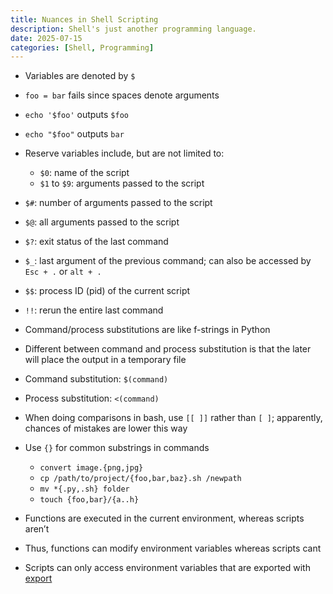 ```yaml
---
title: Nuances in Shell Scripting
description: Shell's just another programming language.
date: 2025-07-15
categories: [Shell, Programming]
---
```


- Variables are denoted by `$`
- `foo = bar` fails since spaces denote arguments
- `echo '$foo'` outputs `$foo`
- `echo "$foo"` outputs `bar`

- Reserve variables include, but are not limited to:
  - `$0`: name of the script
  - `$1` to `$9`: arguments passed to the script
- `$#`: number of arguments passed to the script
- `$@`: all arguments passed to the script
- `$?`: exit status of the last command
- `$_`: last argument of the previous command; can also be accessed by `Esc + .` or `alt + .`
- `$$`: process ID (pid) of the current script
- `!!`: rerun the entire last command 

- Command/process substitutions are like f-strings in Python
- Different between command and process substitution is that the later will place the output in a temporary file
- Command substitution: `$(command)`
- Process substitution: `<(command)`

- When doing comparisons in bash, use `[[ ]]` rather than `[ ]`; apparently, chances of mistakes are lower this way
- Use `{}` for common substrings in commands 
  - `convert image.{png,jpg}`
  - `cp /path/to/project/{foo,bar,baz}.sh /newpath`
  - `mv *{.py,.sh} folder`
  - `touch {foo,bar}/{a..h}`

- Functions are executed in the current environment, whereas scripts aren't
- Thus, functions can modify environment variables whereas scripts cant
- Scripts can only access environment variables that are exported with [export](https://www.man7.org/linux/man-pages/man1/export.1p.html)
